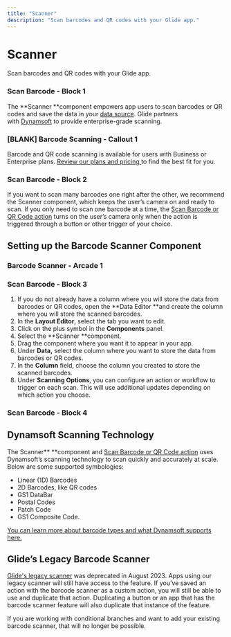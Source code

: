 ```yaml
---
title: "Scanner"
description: "Scan barcodes and QR codes with your Glide app."
---
```


# Scanner

Scan barcodes and QR codes with your Glide app.

### Scan Barcode - Block 1

The **Scanner **component empowers app users to scan barcodes or QR codes and save the data in your [data source](/essentials/data-sources). Glide partners with [Dynamsoft](https://www.dynamsoft.com/barcode-reader/overview/) to provide enterprise-grade scanning.

### [BLANK] Barcode Scanning - Callout 1

Barcode and QR code scanning is available for users with Business or Enterprise plans. [Review our plans and pricing ](https://www.glideapps.com/pricing)to find the best fit for you. 

### Scan Barcode - Block 2

If you want to scan many barcodes one right after the other, we recommend the Scanner component, which keeps the user’s camera on and ready to scan. If you only need to scan one barcode at a time, the [Scan Barcode or QR Code action](/automation/actions/scan-barcode-qr-code) turns on the user’s camera only when the action is triggered through a button or other trigger of your choice. 

## Setting up the Barcode Scanner Component



### Barcode Scanner - Arcade 1

### Scan Barcode - Block 3

1. If you do not already have a column where you will store the data from barcodes or QR codes, open the **Data Editor **and create the column where you will store the scanned barcodes.
2. In the **Layout Editor**, select the tab you want to edit.
3. Click on the plus symbol in the **Components** panel.
4. Select the **Scanner **component.
5. Drag the component where you want it to appear in your app.
6. Under **Data,** select the column where you want to store the data from barcodes or QR codes.
7. In the **Column** field, choose the column you created to store the scanned barcodes.
8. Under **Scanning Options**, you can configure an action or workflow to trigger on each scan. This will use additional updates depending on which action you choose. 



### Scan Barcode - Block 4

## Dynamsoft Scanning Technology

The Scanner** **component and [Scan Barcode or QR Code action](/automation/actions/scan-barcode-qr-code) uses Dynamsoft’s scanning technology to scan quickly and accurately at scale. Below are some supported symbologies:

- Linear (1D) Barcodes
- 2D Barcodes, like QR codes
- GS1 DataBar
- Postal Codes
- Patch Code
- GS1 Composite Code.

[You can learn more about barcode types and what Dynamsoft supports here.](https://www.dynamsoft.com/barcode-reader/barcode-types/)

## Glide’s Legacy Barcode Scanner

[Glide's legacy scanner](/docs/automation/actions/scan-linear-barcode) was deprecated in August 2023. Apps using our legacy scanner will still have access to the feature. If you’ve saved an action with the barcode scanner as a custom action, you will still be able to use and duplicate that action. Duplicating a button or an app that has the barcode scanner feature will also duplicate that instance of the feature.

If you are working with conditional branches and want to add your existing barcode scanner, that will no longer be possible.

